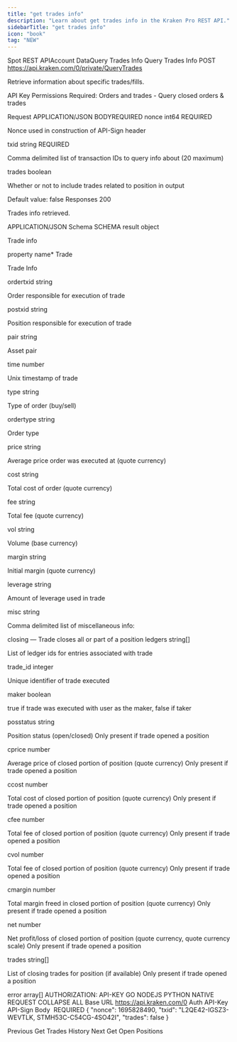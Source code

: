 ```yaml
---
title: "get trades info"
description: "Learn about get trades info in the Kraken Pro REST API."
sidebarTitle: "get trades info"
icon: "book"
tag: "NEW"
---
```

Spot REST APIAccount DataQuery Trades Info
Query Trades Info
POST
https://api.kraken.com/0/private/QueryTrades

Retrieve information about specific trades/fills.

API Key Permissions Required: Orders and trades - Query closed orders & trades

Request​
APPLICATION/JSON
BODYREQUIRED
nonce
int64
REQUIRED

Nonce used in construction of API-Sign header

txid
string
REQUIRED

Comma delimited list of transaction IDs to query info about (20 maximum)

trades
boolean

Whether or not to include trades related to position in output

Default value: false
Responses​
200

Trades info retrieved.

APPLICATION/JSON
Schema
SCHEMA
result
object

Trade info

property name*
Trade

Trade Info

ordertxid
string

Order responsible for execution of trade

postxid
string

Position responsible for execution of trade

pair
string

Asset pair

time
number

Unix timestamp of trade

type
string

Type of order (buy/sell)

ordertype
string

Order type

price
string

Average price order was executed at (quote currency)

cost
string

Total cost of order (quote currency)

fee
string

Total fee (quote currency)

vol
string

Volume (base currency)

margin
string

Initial margin (quote currency)

leverage
string

Amount of leverage used in trade

misc
string

Comma delimited list of miscellaneous info:

closing — Trade closes all or part of a position
ledgers
string[]

List of ledger ids for entries associated with trade

trade_id
integer

Unique identifier of trade executed

maker
boolean

true if trade was executed with user as the maker, false if taker

posstatus
string

Position status (open/closed)
Only present if trade opened a position

cprice
number

Average price of closed portion of position (quote currency)
Only present if trade opened a position

ccost
number

Total cost of closed portion of position (quote currency)
Only present if trade opened a position

cfee
number

Total fee of closed portion of position (quote currency)
Only present if trade opened a position

cvol
number

Total fee of closed portion of position (quote currency)
Only present if trade opened a position

cmargin
number

Total margin freed in closed portion of position (quote currency)
Only present if trade opened a position

net
number

Net profit/loss of closed portion of position (quote currency, quote currency scale)
Only present if trade opened a position

trades
string[]

List of closing trades for position (if available)
Only present if trade opened a position

error
array[]
AUTHORIZATION: API-KEY
GO
NODEJS
PYTHON
NATIVE
REQUEST
COLLAPSE ALL
Base URL
https://api.kraken.com/0
Auth
API-Key
API-Sign
Body
 REQUIRED
{
  "nonce": 1695828490,
  "txid": "L2QE42-IGSZ3-WEVTLK, STMH53C-C54CG-4SO42I",
  "trades": false
}

Previous
Get Trades History
Next
Get Open Positions